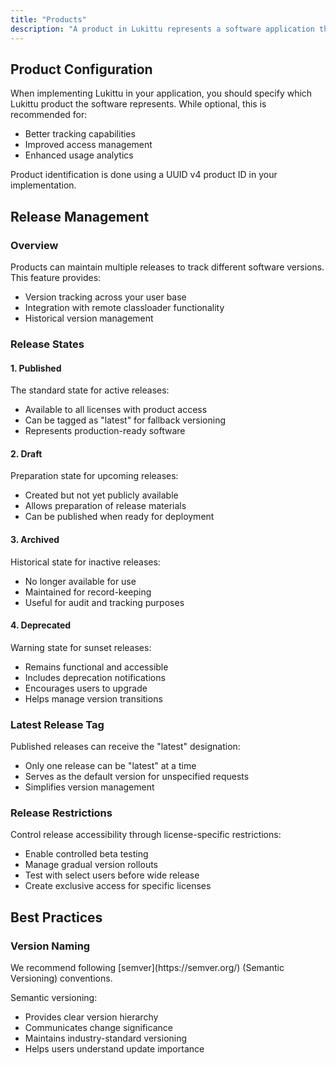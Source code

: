 ```yaml
---
title: "Products"
description: "A product in Lukittu represents a software application that you want to manage access to. Through Lukittu's flexible access control system, each license key can grant access to one or multiple products."
---
```


## Product Configuration

When implementing Lukittu in your application, you should specify which Lukittu product the software represents. While optional, this is recommended for:

-   Better tracking capabilities
-   Improved access management
-   Enhanced usage analytics

Product identification is done using a UUID v4 product ID in your implementation.

## Release Management

### Overview

Products can maintain multiple releases to track different software versions. This feature provides:

-   Version tracking across your user base
-   Integration with remote classloader functionality
-   Historical version management

### Release States

#### 1. Published

The standard state for active releases:

-   Available to all licenses with product access
-   Can be tagged as "latest" for fallback versioning
-   Represents production-ready software

#### 2. Draft

Preparation state for upcoming releases:

-   Created but not yet publicly available
-   Allows preparation of release materials
-   Can be published when ready for deployment

#### 3. Archived

Historical state for inactive releases:

-   No longer available for use
-   Maintained for record-keeping
-   Useful for audit and tracking purposes

#### 4. Deprecated

Warning state for sunset releases:

-   Remains functional and accessible
-   Includes deprecation notifications
-   Encourages users to upgrade
-   Helps manage version transitions

### Latest Release Tag

Published releases can receive the "latest" designation:

-   Only one release can be "latest" at a time
-   Serves as the default version for unspecified requests
-   Simplifies version management

### Release Restrictions

Control release accessibility through license-specific restrictions:

-   Enable controlled beta testing
-   Manage gradual version rollouts
-   Test with select users before wide release
-   Create exclusive access for specific licenses

## Best Practices

### Version Naming

<Tip>
    We recommend following [semver](https://semver.org/) (Semantic Versioning)
    conventions.
</Tip>

Semantic versioning:

-   Provides clear version hierarchy
-   Communicates change significance
-   Maintains industry-standard versioning
-   Helps users understand update importance
